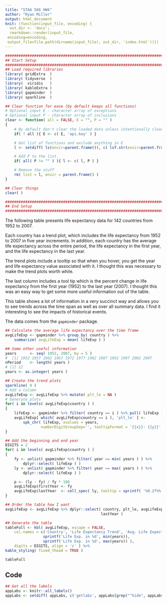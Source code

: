 ```yaml
---
title: "STAA 566 HW4"
author: "Ryan Miller"
output: html_document
knit: (function(input_file, encoding) {
  out_dir <- 'docs';
  rmarkdown::render(input_file,
 encoding=encoding,
 output_file=file.path(dirname(input_file), out_dir, 'index.html'))})
---
```

```r
##########################################################################################
## Start Setup
##########################################################################################
## Load required libraries
library( gridExtra  )
library( tidyverse  )
library(  viridis   )
library( kableExtra )
library( gapminder  )
library( sparkline  )

## Clear function for ease (by default keeps all functions)
# Optional input E - character array of exceptions
# Optional input P - character array of inclusions
clear <- function( all = FALSE, E = "", P = "" )
{
    # By default don't clear the loaded data unless intentionally cleared
    if( ! all ){ E <- c( E, 'api.key' ) }

    # Get list of functions and exclude anything in E
    l <- setdiff( ls(envir=parent.frame()), c( lsf.str(envir=parent.frame()), E ) )

    # Add P to the list.
    if( all( P != "" ) ){ l <- c( l, P ) }

    # Remove the stuff
    rm( list = l, envir = parent.frame() )
}

## Clear things
clear( )

##########################################################################################
## End Setup
##########################################################################################
```
The following table presents life expectancy data for 142 countries from 1952 to 2007.

Each country has a trend plot, which includes the life expectancy from 1952 to 2007 in
five year increments. In addition, each country has the average life expectancy across the
entire period, the life expectancy in the first year, and the life expectancy in the last
year.

The trend plots include a tooltip so that when you hover, you get the year and life
expectancy value associated with it. I thought this was necessary to make the trend plots
worth while.

The last column includes a tool tip which is the percent change in life expectancy from
the first year (1952) to the last year (2007). I thought this was an easy way to get some
more useful information out of the table.

This table shows a lot of information in a very succinct way and allows you to
see trends across the time span as well as over all summary data. I find it interesting to
see the impacts of historical events.

The data comes from the `gapminder` package.

```r
## Calculate the average life expectancy over the time frame
avgLifeExp <- gapminder %>% group_by( country ) %>%
    summarize( avgLifeExp = mean( lifeExp ) )

## Some other useful information
years      <- seq( 1952, 2007, by = 5 )
#  [1] 1952 1957 1962 1967 1972 1977 1982 1987 1992 1997 2002 2007
nPeriod    <- length( years )
# [1] 12
years <- as.integer( years )
```
```r

## Create the trend plots
sparkline( 0 )
# Add a column
avgLifeExp <- avgLifeExp %>% mutate( plt_le = NA )
# Generate plots
for( i in levels( avgLifeExp$country ) )
{
    lifeExp <- gapminder %>% filter( country == i ) %>% pull( lifeExp )
    avgLifeExp[ which( avgLifeExp$country == i ), 'plt_le' ] <-
        spk_chr( lifeExp, xvalues = years,
                numberDigitGroupSep='', tooltipFormat = '{{x}}: {{y}}' )
}
```
```r

## Add the beginning and end year
DIGITS = 2
for( i in levels( avgLifeExp$country ) )
{
    fy <- unlist( gapminder %>% filter( year == min( years ) ) %>%
        dplyr::select( lifeExp ) )
    ly <- unlist( gapminder %>% filter( year == max( years ) ) %>%
        dplyr::select( lifeExp ) )

    p <- (ly - fy) / fy * 100
    avgLifeExp$firstYear <- fy
    avgLifeExp$lastYear  <- cell_spec( ly, tooltip = sprintf( '%0.2f%%', round(p, DIGITS)) )
}

## Order the table how I want
avgLifeExp <- avgLifeExp %>% dplyr::select( country, plt_le, avgLifeExp, firstYear,
                                           lastYear )
```
```r

## Generate the table
tableFull <- kbl( avgLifeExp, escape = FALSE,
    col.names = c('Country', 'Life Expectancy Trend', 'Avg. Life Expectancey',
                 sprintf('Life Exp. in %d', min(years)),
                 sprintf('Life Exp. in %d', max(years)) ),
    digits = DIGITS, align = 'c' ) %>%
kable_styling( fixed_thead = TRUE )

tableFull
```

## Code

```r
## Get all the labels
appLabs <- knitr::all_labels()
appLabs <- setdiff( appLabs, c('getlabs', appLabs[grep("^hide", appLabs)]) )
```

```r
```
